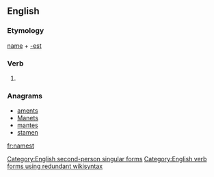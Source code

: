 ==English==

===Etymology===
[[name]] + [[-est]]

===Verb===
{{en-verb form}}

# {{context|archaic|lang=en}} {{form of|Second-person singular simple present form|name|lang=en}}

===Anagrams===
* [[aments#English|aments]]
* [[Manets#English|Manets]]
* [[mantes#English|mantes]]
* [[stamen#English|stamen]]

[[Category:English second-person singular forms]]
[[Category:English verb forms using redundant wikisyntax]]

[[fr:namest]]